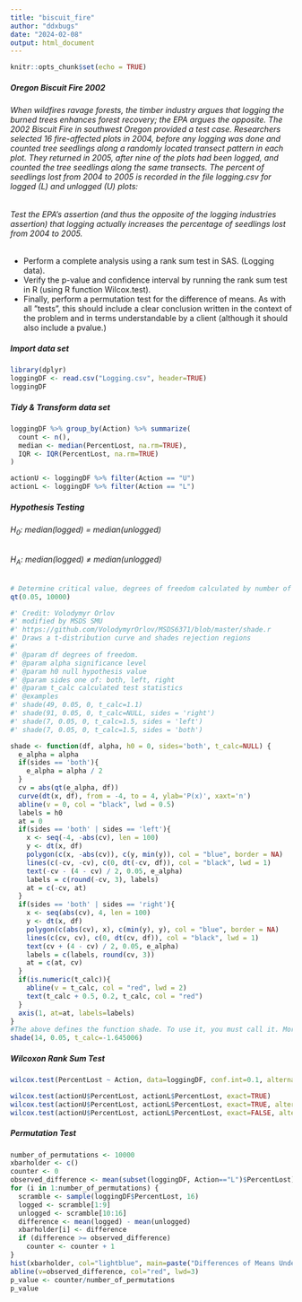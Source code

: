 ```yaml
---
title: "biscuit_fire"
author: "ddxbugs"
date: "2024-02-08"
output: html_document
---
```


```r
knitr::opts_chunk$set(echo = TRUE)
```

<h5>Oregon Biscuit Fire 2002</h5>

<h6>When wildfires ravage forests, the timber industry argues that logging the burned trees enhances forest recovery; the EPA argues the opposite. The 2002 Biscuit Fire in southwest Oregon provided a test case.  Researchers selected 16 fire-affected plots in 2004, before any logging was done and counted tree seedlings along a randomly located transect pattern in each plot.  They returned in 2005, after nine of the plots had been logged, and counted the tree seedlings along the same transects.  The percent of seedlings lost from 2004 to 2005 is recorded in the file logging.csv for logged (L) and unlogged (U) plots:</h6>

<h6>Test the EPA’s assertion (and thus the opposite of the logging industries assertion) that logging actually increases the percentage of seedlings lost from 2004 to 2005.</h6>

<ul>
<li>Perform a complete analysis using a rank sum test in SAS. (Logging data).</li>
<li>Verify the p-value and confidence interval by running the rank sum test in R (using R function Wilcox.test).</li>
<li>Finally, perform a permutation test for the difference of means.  As with all ”tests”, this should include a clear conclusion written in the context of the problem and in terms understandable by a client (although it should also include a pvalue.)</li>
</ul>

<h5>Import data set</h5>
```r
library(dplyr)
loggingDF <- read.csv("Logging.csv", header=TRUE)
loggingDF

```
<h5>Tidy & Transform data set</h5>
```r
loggingDF %>% group_by(Action) %>% summarize(
  count <- n(),
  median <- median(PercentLost, na.rm=TRUE),
  IQR <- IQR(PercentLost, na.rm=TRUE)
)

actionU <- loggingDF %>% filter(Action == "U")
actionL <- loggingDF %>% filter(Action == "L")
```
<h5>Hypothesis Testing</h5>

<h6>H~0~: median(logged) = median(unlogged)</h6>

<h6>H~A~: median(logged) $\neq$ median(unlogged)</h6>
```r

# Determine critical value, degrees of freedom calculated by number of permutations
qt(0.05, 10000) 

#' Credit: Volodymyr Orlov
#' modified by MSDS SMU
#' https://github.com/VolodymyrOrlov/MSDS6371/blob/master/shade.r
#' Draws a t-distribution curve and shades rejection regions
#' 
#' @param df degrees of freedom.
#' @param alpha significance level
#' @param h0 null hypothesis value
#' @param sides one of: both, left, right
#' @param t_calc calculated test statistics
#' @examples
#' shade(49, 0.05, 0, t_calc=1.1)
#' shade(91, 0.05, 0, t_calc=NULL, sides = 'right')
#' shade(7, 0.05, 0, t_calc=1.5, sides = 'left')
#' shade(7, 0.05, 0, t_calc=1.5, sides = 'both')

shade <- function(df, alpha, h0 = 0, sides='both', t_calc=NULL) {
  e_alpha = alpha
  if(sides == 'both'){
    e_alpha = alpha / 2
  }
  cv = abs(qt(e_alpha, df))
  curve(dt(x, df), from = -4, to = 4, ylab='P(x)', xaxt='n') 
  abline(v = 0, col = "black", lwd = 0.5)
  labels = h0
  at = 0
  if(sides == 'both' | sides == 'left'){
    x <- seq(-4, -abs(cv), len = 100) 
    y <- dt(x, df)
    polygon(c(x, -abs(cv)), c(y, min(y)), col = "blue", border = NA)
    lines(c(-cv, -cv), c(0, dt(-cv, df)), col = "black", lwd = 1)
    text(-cv - (4 - cv) / 2, 0.05, e_alpha)
    labels = c(round(-cv, 3), labels)
    at = c(-cv, at)
  }
  if(sides == 'both' | sides == 'right'){
    x <- seq(abs(cv), 4, len = 100)
    y <- dt(x, df)
    polygon(c(abs(cv), x), c(min(y), y), col = "blue", border = NA)
    lines(c(cv, cv), c(0, dt(cv, df)), col = "black", lwd = 1)
    text(cv + (4 - cv) / 2, 0.05, e_alpha)
    labels = c(labels, round(cv, 3))
    at = c(at, cv)
  }
  if(is.numeric(t_calc)){
    abline(v = t_calc, col = "red", lwd = 2)
    text(t_calc + 0.5, 0.2, t_calc, col = "red")
  }
  axis(1, at=at, labels=labels)
}
#The above defines the function shade. To use it, you must call it. More examples are in the comments above.
shade(14, 0.05, t_calc=-1.645006)

```

<h5>Wilcoxon Rank Sum Test</h5>
```r

wilcox.test(PercentLost ~ Action, data=loggingDF, conf.int=0.1, alternative='two.sided', exact=TRUE)

wilcox.test(actionU$PercentLost, actionL$PercentLost, exact=TRUE)
wilcox.test(actionU$PercentLost, actionL$PercentLost, exact=TRUE, alternative="l")
wilcox.test(actionU$PercentLost, actionL$PercentLost, exact=FALSE, alternative="g")
```
<h5>Permutation Test</h5>
```r
number_of_permutations <- 10000
xbarholder <- c()
counter <- 0
observed_difference <- mean(subset(loggingDF, Action=="L")$PercentLost) - mean(subset(loggingDF, Action=="U")$PercentLost)
for (i in 1:number_of_permutations) {
  scramble <- sample(loggingDF$PercentLost, 16)
  logged <- scramble[1:9]
  unlogged <- scramble[10:16]
  difference <- mean(logged) - mean(unlogged)
  xbarholder[i] <- difference
  if (difference >= observed_difference)
    counter <- counter + 1
}
hist(xbarholder, col="lightblue", main=paste("Differences of Means Under Null Distribution, n=", 16), xlab="Difference in Means")
abline(v=observed_difference, col="red", lwd=3)
p_value <- counter/number_of_permutations
p_value
```
